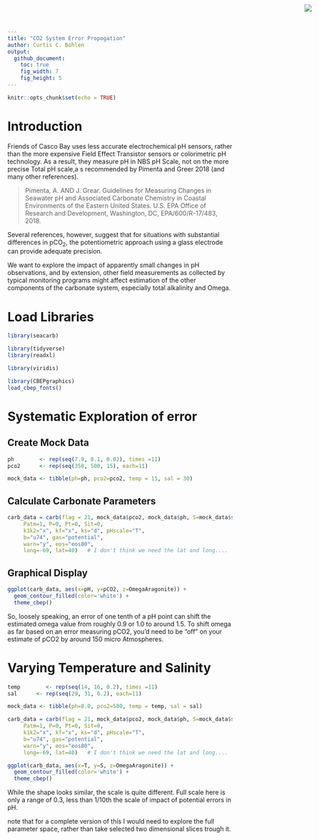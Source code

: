 ```yaml
---
title: "CO2 System Error Propogation"
author: Curtis C. Bohlen
output:
  github_document:
    toc: true
    fig_width: 7
    fig_height: 5
---
```


<img
    src="https://www.cascobayestuary.org/wp-content/uploads/2014/04/logo_sm.jpg"
    style="position:absolute;top:10px;right:50px;" />

```r
knitr::opts_chunk$set(echo = TRUE)
```

# Introduction

Friends of Casco Bay uses less accurate electrochemical pH sensors, rather than the more expensive Field Effect Transistor sensors or colorimetric pH  technology. As a result, they measure pH in NBS pH Scale, not on the more precise Total pH scale,a s recommended by Pimenta and Greer 2018 (and many other references).

> Pimenta, A. AND J. Grear. Guidelines for Measuring Changes in Seawater
> pH and Associated Carbonate Chemistry in Coastal Environments of the
> Eastern United States. U.S. EPA Office of Research and Development,
> Washington, DC, EPA/600/R-17/483, 2018. 

Several references, however, suggest that for situations with substantial differences in pCO~2~, the potentiometric approach using a glass electrode can provide adequate precision.

We want to explore the impact of apparently small changes in pH observations, and by extension, other field measurements as collected by typical monitoring programs might affect estimation of the other components of the carbonate system, especially total alkalinity and Omega.

# Load Libraries
```r
library(seacarb)

library(tidyverse)
library(readxl)

library(viridis)

library(CBEPgraphics)
load_cbep_fonts()
```

# Systematic Exploration of error
## Create Mock Data
```r
ph        <- rep(seq(7.9, 8.1, 0.02), times =11)
pco2      <- rep(seq(350, 500, 15), each=11)

mock_data <- tibble(ph=ph, pco2=pco2, temp = 15, sal = 30)
```

## Calculate Carbonate Parameters
```r
carb_data = carb(flag = 21, mock_data$pco2, mock_data$ph, S=mock_data$sal, T=mock_data$temp,
     Patm=1, P=0, Pt=0, Sit=0,
     k1k2="x", kf="x", ks="d", pHscale="T",
     b="u74", gas="potential", 
     warn="y", eos="eos80",
     long=-69, lat=40)   # I don't think we need the lat and long....
```

## Graphical Display
```r
ggplot(carb_data, aes(x=pH, y=pCO2, z=OmegaAragonite)) +
  geom_contour_filled(color='white') +
  theme_cbep()
```

So, loosely speaking, an error of one tenth of a pH point can shift the estimated omega value from roughly 0.9 or 1.0 to around 1.5.  To shift omega as far based on an error measuring pCO2, you'd need to be "off" on your estimate of pCO2 by around 150 micro Atmospheres.

# Varying Temperature and Salinity
```r
temp        <- rep(seq(14, 16, 0.2), times =11)
sal      <- rep(seq(29, 31, 0.2), each=11)

mock_data <- tibble(ph=8.0, pco2=500, temp = temp, sal = sal)

carb_data = carb(flag = 21, mock_data$pco2, mock_data$ph, S=mock_data$sal, T=mock_data$temp,
     Patm=1, P=0, Pt=0, Sit=0,
     k1k2="x", kf="x", ks="d", pHscale="T",
     b="u74", gas="potential", 
     warn="y", eos="eos80",
     long=-69, lat=40)   # I don't think we need the lat and long....

ggplot(carb_data, aes(x=T, y=S, z=OmegaAragonite)) +
  geom_contour_filled(color='white') +
  theme_cbep()
```
While the shape looks similar, the scale is quite different.  Full scale here is only a range of 0.3, less than 1/10th the scale of impact of potential errors in pH.

note that for a complete version of this I would need to explore the full parameter space, rather than take selected two dimensional slices trough it.


